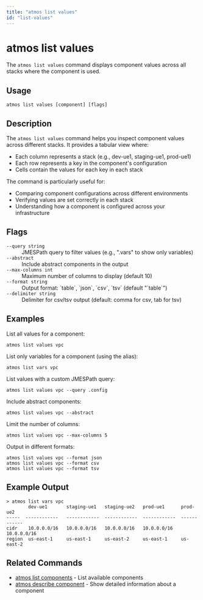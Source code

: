 ```yaml
---
title: "atmos list values"
id: "list-values"
---
```


# atmos list values

The `atmos list values` command displays component values across all stacks where the component is used.

## Usage

```shell
atmos list values [component] [flags]
```

## Description

The `atmos list values` command helps you inspect component values across different stacks. It provides a tabular view where:

- Each column represents a stack (e.g., dev-ue1, staging-ue1, prod-ue1)
- Each row represents a key in the component's configuration
- Cells contain the values for each key in each stack

The command is particularly useful for:
- Comparing component configurations across different environments
- Verifying values are set correctly in each stack
- Understanding how a component is configured across your infrastructure

## Flags

<dl>
  <dt><code>--query string</code></dt>
  <dd>JMESPath query to filter values (e.g., ".vars" to show only variables)</dd>
  <dt><code>--abstract</code></dt>
  <dd>Include abstract components in the output</dd>
  <dt><code>--max-columns int</code></dt>
  <dd>Maximum number of columns to display (default 10)</dd>
  <dt><code>--format string</code></dt>
  <dd>Output format: `table`, `json`, `csv`, `tsv` (default "`table`")</dd>
  <dt><code>--delimiter string</code></dt>
  <dd>Delimiter for csv/tsv output (default: comma for csv, tab for tsv)</dd>
</dl>

## Examples

List all values for a component:
```shell
atmos list values vpc
```

List only variables for a component (using the alias):
```shell
atmos list vars vpc
```

List values with a custom JMESPath query:
```shell
atmos list values vpc --query .config
```

Include abstract components:
```shell
atmos list values vpc --abstract
```

Limit the number of columns:
```shell
atmos list values vpc --max-columns 5
```

Output in different formats:
```shell
atmos list values vpc --format json
atmos list values vpc --format csv
atmos list values vpc --format tsv
```

## Example Output

```shell
> atmos list vars vpc
        dev-ue1       staging-ue1   staging-ue2   prod-ue1      prod-ue2
-----  ------------   ------------  ------------  ------------  ------------
cidr    10.0.0.0/16   10.0.0.0/16   10.0.0.0/16   10.0.0.0/16   10.0.0.0/16
region  us-east-1     us-east-1     us-east-2     us-east-1     us-east-2
```

## Related Commands

- [atmos list components](/cli/commands/list/component) - List available components
- [atmos describe component](/cli/commands/describe/component) - Show detailed information about a component
